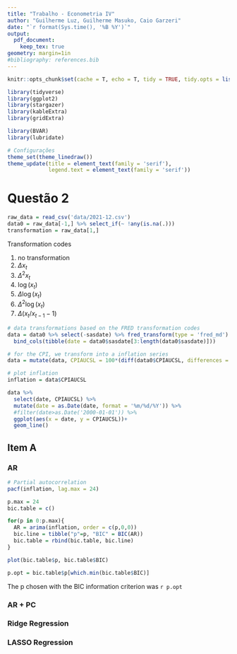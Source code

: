 ```yaml
---
title: "Trabalho - Econometria IV"
author: "Guilherme Luz, Guilherme Masuko, Caio Garzeri"
date: "`r format(Sys.time(), '%B %Y')`"
output: 
  pdf_document: 
    keep_tex: true
geometry: margin=1in
#bibliography: references.bib 
---
```


```r
knitr::opts_chunk$set(cache = T, echo = T, tidy = TRUE, tidy.opts = list(width.cutoff = 60), warning = F, message = F)
```

```r
library(tidyverse)
library(ggplot2)
library(stargazer)
library(kableExtra)
library(gridExtra)
```

```r
library(BVAR)
library(lubridate)
```


```r
# Configurações 
theme_set(theme_linedraw())
theme_update(title = element_text(family = 'serif'),
             legend.text = element_text(family = 'serif')) 
```

# Questão 2

```r
raw_data = read_csv('data/2021-12.csv')
data0 = raw_data[-1,] %>% select_if(~ !any(is.na(.)))
transformation = raw_data[1,]
```

Transformation codes

1. no transformation
2. $\Delta x_t$
3. $\Delta^2 x_t$ 
4. $\log(x_t)$
5. $\Delta \log(x_t)$
6. $\Delta^2 \log(x_t)$
7. $\Delta (x_t/x_{t-1} -1)$

```r
# data transformations based on the FRED transformation codes
data = data0 %>% select(-sasdate) %>% fred_transform(type = 'fred_md') %>%
  bind_cols(tibble(date = data0$sasdate[3:length(data0$sasdate)])) 

# for the CPI, we transform into a inflation series
data = mutate(data, CPIAUCSL = 100*(diff(data0$CPIAUCSL, differences = 1)/data0$CPIAUCSL[-1])[-1])
```

\textcolor{blue}{Detalhe: estou usando a definição de inflação dada no enunciado $\pi_t = \frac{\Delta P_t}{P_t}$, que difere da definição usual $\pi_t = \frac{\Delta P_t}{P_{t-1}}$}

```r
# plot inflation
inflation = data$CPIAUCSL

data %>% 
  select(date, CPIAUCSL) %>%
  mutate(date = as.Date(date, format = '%m/%d/%Y')) %>%
  #filter(date>as.Date('2000-01-01')) %>%
  ggplot(aes(x = date, y = CPIAUCSL))+
  geom_line()
```


## Item A

### AR

```r
# Partial autocorrelation
pacf(inflation, lag.max = 24)
```


```r
p.max = 24
bic.table = c()

for(p in 0:p.max){
  AR = arima(inflation, order = c(p,0,0))
  bic.line = tibble("p"=p, "BIC" = BIC(AR))
  bic.table = rbind(bic.table, bic.line)
}

plot(bic.table$p, bic.table$BIC)
```
```r
p.opt = bic.table$p[which.min(bic.table$BIC)]
```

The p chosen with the BIC information criterion was `r p.opt`

### AR + PC

### Ridge Regression

### LASSO Regression








